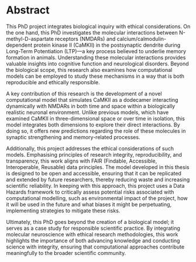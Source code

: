 # Abstract {.unnumbered}

This PhD project integrates biological inquiry with ethical considerations. On the one hand, this PhD investigates the molecular interactions between N-methyl-D-aspartate receptors (NMDARs) and calcium/calmodulin-dependent protein kinase II (CaMKII) in the postsynaptic dendrite during Long-Term Potentiation (LTP)—a key process believed to underlie memory formation in animals. Understanding these molecular interactions provides valuable insights into cognitive function and neurological disorders. Beyond the biological scope, this research also examines how computational models can be employed to study these mechanisms in a way that is both reproducible and ethically responsible. 

A key contribution of this research is the development of a novel computational model that simulates CaMKII as a dodecamer interacting dynamically with NMDARs in both time and space within a biologically realistic neuronal environment. Unlike previous models, which have examined CaMKII in three-dimensional space or over time in isolation, this model integrates both dimensions to explore their direct interactions. By doing so, it offers new predictions regarding the role of these molecules in synaptic strengthening and memory-related processes.

Additionally, this project addresses the ethical considerations of such models. Emphasising principles of research integrity, reproducibility, and transparency, this work aligns with FAIR (Findable, Accessible, Interoperable, Reusable) data principles. The model developed in this thesis is designed to be open and accessible, ensuring that it can be replicated and extended by future researchers, thereby reducing waste and increasing scientific reliability. In keeping with this approach, this project uses a Data Hazards framework to critically assess potential risks associated with computational modelling, such as environmental impact of the project, how it will be used in the future and what biases it might be perpetuating, implementing strategies to mitigate these risks.

Ultimately, this PhD goes beyond the creation of a biological model; it serves as a case study for responsible scientific practice. By integrating molecular neuroscience with ethical research methodologies, this work highlights the importance of both advancing knowledge and conducting science with integrity, ensuring that computational approaches contribute meaningfully to the broader scientific community.